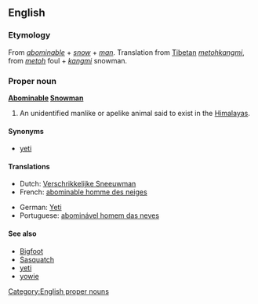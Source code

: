 {{wikipedia}}
==English==
===Etymology===
From ''[[abominable]]'' + ''[[snow]]'' + ''[[man]]''. Translation from [[Tibetan]] ''[[metohkangmi]]'', from ''[[metoh]]'' foul + ''[[kangmi]]'' snowman.

===Proper noun===
'''[[abominable|Abominable]] [[snowman|Snowman]]'''

# {{cryptozoology}} An unidentified manlike or apelike animal said to exist in the [[Himalayas]].

====Synonyms====
*[[yeti]]

====Translations====
{{top}}
*Dutch: [[Verschrikkelijke Sneeuwman]] {{m}}
*French: [[abominable homme des neiges]] {{m}}
{{mid}}
*German: [[Yeti]] {{m}}
*Portuguese: [[abominável homem das neves]]
{{bottom}}

====See also====
*[[Bigfoot]]
*[[Sasquatch]]
*[[yeti]]
*[[yowie]]

[[Category:English proper nouns]]